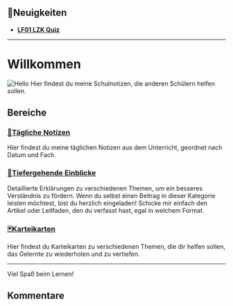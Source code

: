 
## 📰Neuigkeiten

- [**LF01 LZK Quiz**](/daily/LF01/lzk)

---

# Willkommen

<Image src="/office.jpg" alt="Hello" width={700} height={500} />
Hier findest du meine Schulnotizen, die anderen Schülern helfen sollen.

## Bereiche

### [📅Tägliche Notizen](/daily/LF00)

Hier findest du meine täglichen Notizen aus dem Unterricht, geordnet nach Datum und Fach.

### [📝Tiefergehende Einblicke](/einblicke/vpn)

Detaillierte Erklärungen zu verschiedenen Themen, um ein besseres Verständnis zu fördern. Wenn du selbst einen Beitrag in dieser Kategorie leisten möchtest, bist du herzlich eingeladen! Schicke mir einfach den Artikel oder Leitfaden, den du verfasst hast, egal in welchem Format.

### [🃏Karteikarten](/karteikarten)

Hier findest du Karteikarten zu verschiedenen Themen, die dir helfen sollen, das Gelernte zu wiederholen und zu vertiefen.

---

Viel Spaß beim Lernen!

## Kommentare

<br />
<br />

<Comments />
